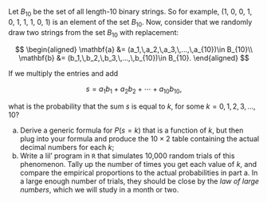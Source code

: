 Let $B_{10}$ be the set of all length-10 binary strings. So for example, (1, 0, 0, 1, 0, 1, 1, 1, 0, 1) is an element of the set $B_{10}$. Now, consider that we randomly draw two strings from the set $B_{10}$ with replacement:

$$
\begin{aligned}
\mathbf{a}
&=
(a_1,\,a_2,\,a_3,\,...,\,a_{10})\in B_{10}\\
\mathbf{b}
&=
(b_1,\,b_2,\,b_3,\,...,\,b_{10})\in B_{10}.
\end{aligned}
$$

If we multiply the entries and add

$$
s=a_1b_1+a_2b_2+\cdots +a_{10}b_{10},
$$

what is the probability that the sum $s$ is equal to $k$, for some $k=0,\,1,\,2,\,3,\,...,\,10$?

a. Derive a generic formula for $P(s=k)$ that is a function of $k$, but then plug into your formula and produce the $10\times 2$ table containing the actual decimal numbers for each $k$;
b. Write a lil' program in `R` that simulates 10,000 random trials of this phenomenon. Tally up the number of times you get each value of $k$, and compare the empirical proportions to the actual probabilities in part a. In a large enough number of trials, they should be close by the *law of large numbers*, which we will study in a month or two. 

